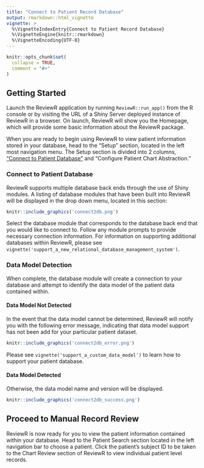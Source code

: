```yaml
---
title: "Connect to Patient Record Database"
output: rmarkdown::html_vignette
vignette: >
  %\VignetteIndexEntry{Connect to Patient Record Database}
  %\VignetteEngine{knitr::rmarkdown}
  %\VignetteEncoding{UTF-8}
---
```


```r
knitr::opts_chunk$set(
  collapse = TRUE,
  comment = "#>"
)
```

## Getting Started

Launch the ReviewR application by running `ReviewR::run_app()` from the R console or by visiting the URL of a Shiny Server deployed instance of ReviewR in a browser. On launch, ReviewR will show you the Homepage, which will provide some basic information about the ReviewR package. 

When you are ready to begin using ReviewR to view patient information stored in your database, head to the "Setup" section, located in the left most navigation menu. The Setup section is divided into 2 columns, ["Connect to Patient Database"](#connect-to-patient-database) and "Configure Patient Chart Abstraction." 

### Connect to Patient Database

ReviewR supports multiple database back ends through the use of Shiny modules. A listing of database modules that have been built into ReviewR will be displayed in the drop down menu, located in this section:

```r
knitr::include_graphics('connect2db.png')
```

Select the database module that corresponds to the database back end that you would like to connect to. Follow any module prompts to provide necessary connection information. For information on supporting additional databases within ReviewR, please see `vignette('support_a_new_relational_database_management_system')`.

### Data Model Detection
When complete, the database module will create a connection to your database and attempt to identify the data model of the patient data contained within. 

#### Data Model Not Detected

In the event that the data model cannot be determined, ReviewR will notify you with the following error message, indicating that data model support has not been add for your particular patient dataset. 

```r
knitr::include_graphics('connect2db_error.png')
```
Please see `vignette('support_a_custom_data_model')` to learn how to support your patient database. 

#### Data Model Detected

Otherwise, the data model name and version will be displayed. 

```r
knitr::include_graphics('connect2db_success.png')
```

## Proceed to Manual Record Review

ReviewR is now ready for you to view the patient information contained within your database. Head to the Patient Search section located in the left navigation bar to choose a patient. Click the patient's subject ID to be taken to the Chart Review section of ReviewR to view individual patient level records. 
